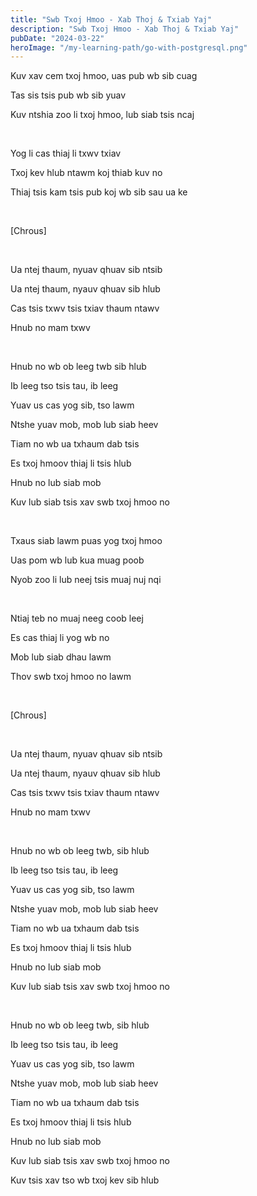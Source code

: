 ```yaml
---
title: "Swb Txoj Hmoo - Xab Thoj & Txiab Yaj"
description: "Swb Txoj Hmoo - Xab Thoj & Txiab Yaj"
pubDate: "2024-03-22"
heroImage: "/my-learning-path/go-with-postgresql.png"
---
```


Kuv xav cem txoj hmoo, uas pub wb sib cuag

Tas sis tsis pub wb sib yuav

Kuv ntshia zoo li txoj hmoo, lub siab tsis ncaj

<br />

Yog li cas thiaj li txwv txiav

Txoj kev hlub ntawm koj thiab kuv no

Thiaj tsis kam tsis pub koj wb sib sau ua ke

<br />

[Chrous]

<br />

Ua ntej thaum, nyuav qhuav sib ntsib

Ua ntej thaum, nyauv qhuav sib hlub

Cas tsis txwv tsis txiav thaum ntawv

Hnub no mam txwv

<br />

Hnub no wb ob leeg twb sib hlub

Ib leeg tso tsis tau, ib leeg

Yuav us cas yog sib, tso lawm

Ntshe yuav mob, mob lub siab heev

Tiam no wb ua txhaum dab tsis

Es txoj hmoov thiaj li tsis hlub

Hnub no lub siab mob

Kuv lub siab tsis xav swb txoj hmoo no

<br />

Txaus siab lawm puas yog txoj hmoo

Uas pom wb lub kua muag poob

Nyob zoo li lub neej tsis muaj nuj nqi

<br />

Ntiaj teb no muaj neeg coob leej

Es cas thiaj li yog wb no

Mob lub siab dhau lawm

Thov swb txoj hmoo no lawm

<br />

[Chrous]

<br />

Ua ntej thaum, nyuav qhuav sib ntsib

Ua ntej thaum, nyauv qhuav sib hlub

Cas tsis txwv tsis txiav thaum ntawv

Hnub no mam txwv

<br />

Hnub no wb ob leeg twb, sib hlub

Ib leeg tso tsis tau, ib leeg

Yuav us cas yog sib, tso lawm

Ntshe yuav mob, mob lub siab heev

Tiam no wb ua txhaum dab tsis

Es txoj hmoov thiaj li tsis hlub

Hnub no lub siab mob

Kuv lub siab tsis xav swb txoj hmoo no

<br />

Hnub no wb ob leeg twb, sib hlub

Ib leeg tso tsis tau, ib leeg

Yuav us cas yog sib, tso lawm

Ntshe yuav mob, mob lub siab heev

Tiam no wb ua txhaum dab tsis

Es txoj hmoov thiaj li tsis hlub

Hnub no lub siab mob

Kuv lub siab tsis xav swb txoj hmoo no

Kuv tsis xav tso wb txoj kev sib hlub
